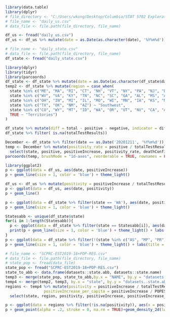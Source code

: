 
```r
library(data.table)
library(dplyr)
# file_directory <- "C:/Users/wkong/Desktop/Columbia/STAT 5702 Exploratory Data Analysis/Final Project"
# file_name <- "daily_us.csv"
# data_file <- file.path(file_directory, file_name)

df_us <- fread("daily_us.csv")
df_us <- df_us %>% mutate(date = as.Date(as.character(date), '%Y%m%d'))

# file_name <- "daily_state.csv"
# data_file <- file.path(file_directory, file_name)
df_state <- fread("daily_state.csv")
```

```r
library(dplyr)
library(tidyr)
library(parcoords)
df_state <- df_state %>% mutate(date = as.Date(as.character(df_state$date), "%Y%m%d"))
temp2 <- df_state %>% mutate(region = case_when(
  state %in% c("ME", "MA", "RI", "CT", "NH", "VT", "NY", "PA", "NJ", "DE", "MD", "DC") ~ "Northeast",
  state %in% c("WV", "VA", "KY", "TN", "NC", "SC", "GA", "AL", "MS", "AR", "LA", "FL") ~ "Southeast",
  state %in% c("OH", "IN", "MI", "IL", "MO", "WI", "MN", "IA", "KS", "NE", "SD", "ND") ~ "Midwest",
  state %in% c("TX", "OK", "NM", "AZ") ~ "Southwest",
  state %in% c("CO", "WY", "MT", "ID", "WA", "OR", "UT", "NV", "CA", "AK", "HI") ~ "West",
  TRUE ~ "Territories")
)
```

```r
df_state %>% mutate(diff = total - positive - negative, indicator = diff !=0) %>% filter(indicator == FALSE) %>% select(diff) %>% table
df_state %>% filter( is.na(totalTestResults))
```

```r
December <- df_state %>% filter(date == as.Date('20201211', '%Y%m%d'))
temp <- December %>% mutate(positivity_rate = positive / totalTestResults) %>%
  select(state, positive, positiveIncrease, positivity_rate, deathConfirmed)
parcoords(temp, brushMode = "1d-axes", reorderable = TRUE, rownames = FALSE)
```


```r
library(ggplot2)
p <- ggplot(data = df_us, aes(date, positiveIncrease))
p + geom_line(size = 1, color = 'blue') + theme_light()
```

```r
df_us <- df_us %>% mutate(positivity = positiveIncrease / totalTestResultsIncrease)
p <- ggplot(data = df_us, aes(date, positivity))
p + geom_line()
```

```r
p <- ggplot(data = df_state %>% filter(state == 'WA'), aes(date, positiveIncrease))
p + geom_line(size = 1, color = 'blue') + theme_light()
```

```r
Statesabb <- unique(df_state$state)
for(i in 1:length(Statesabb)){
  p <- ggplot(data = df_state %>% filter(state == Statesabb[i]), aes(date, positiveIncrease))
  print(p + geom_line(size = 1, color = 'blue') + theme_light() + labs(title = Statesabb[i]) + geom_vline(xintercept = as.numeric(as.Date("2020-11-25")), col = "red", size = 2))
}
p <- ggplot(data = df_state %>% filter(!(state %in% c("AS", "MP", "PR")), positiveIncrease >= 0) , aes(date, positiveIncrease))
p + geom_line(size = 1, color = 'blue') + theme_light() + labs(title = Statesabb[i]) + geom_vline(xintercept = as.numeric(as.Date("2020-11-25")), col = "red", size = 2) + facet_wrap(~state, scales = "free")
```

```r
# file_name <- "SCPRC-EST2019-18+POP-RES.csv"
# data_file <- file.path(file_directory, file_name)
# state_pop <- fread(data_file)
state_pop <- fread("SCPRC-EST2019-18+POP-RES.csv")
state_to_abb <- data.frame(datasets::state.abb, datasets::state.name)
temp3 <- merge(state_pop, state_to_abb,by.x = "NAME", by.y = "datasets..state.name")
temp4 <- merge(temp2, temp3, by.x = "state", by.y = "datasets..state.abb")
regions <- temp4 %>% mutate(positivity = positiveIncrease / totalTestResultsIncrease,
                 positiveIncrease_per_capita = positiveIncrease / POPESTIMATE2019) %>%
  select(state, region, positivity, positiveIncrease, positiveIncrease_per_capita, date)

p <- ggplot(data = regions %>% filter(!is.na(positivity)), aes(x = positivity,y = positiveIncrease_per_capita, col = region))
p + geom_point(alpha = .2, stroke = 0, na.rm = TRUE)+geom_density_2d(lwd = 0.5)+theme_classic()
```
